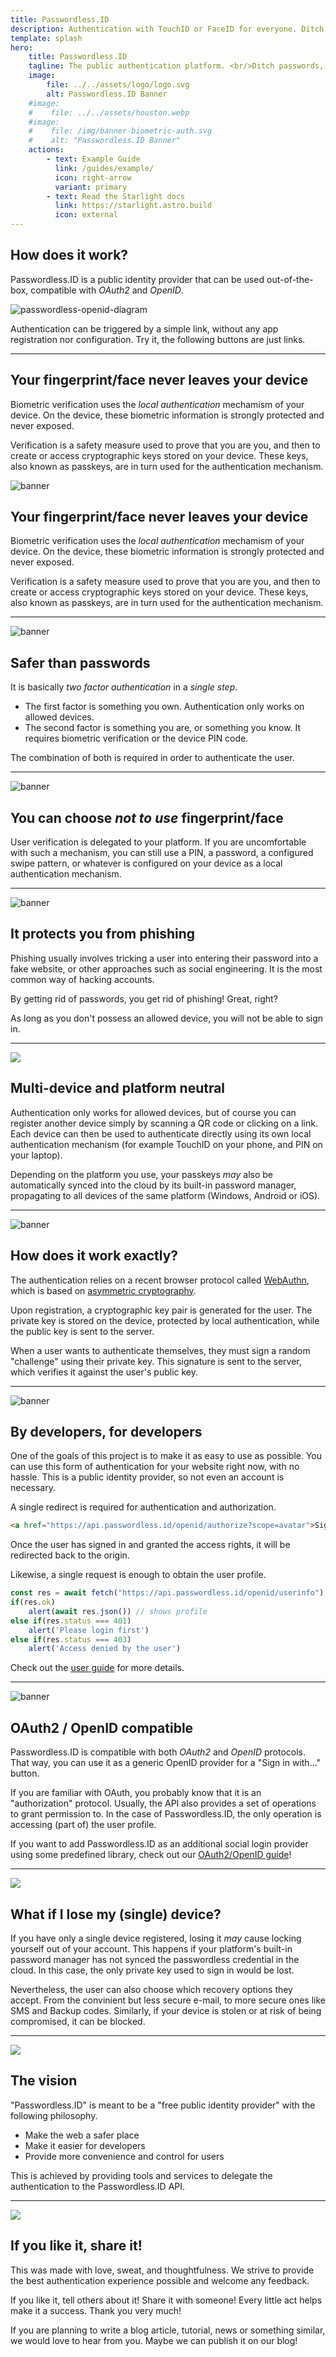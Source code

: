 ```yaml
---
title: Passwordless.ID
description: Authentication with TouchID or FaceID for everyone. Ditch passwords, boost security!
template: splash
hero:
    title: Passwordless.ID
    tagline: The public authentication platform. <br/>Ditch passwords, boost security!
    image:
        file: ../../assets/logo/logo.svg
        alt: Passwordless.ID Banner
    #image:
    #    file: ../../assets/houston.webp
    #image:
    #    file: /img/banner-biometric-auth.svg
    #    alt: "Passwordless.ID Banner"
    actions:
        - text: Example Guide
          link: /guides/example/
          icon: right-arrow
          variant: primary
        - text: Read the Starlight docs
          link: https://starlight.astro.build
          icon: external
---
```



How does it work?
-----------------

Passwordless.ID is a public identity provider that can be used out-of-the-box, compatible with *OAuth2* and *OpenID*. 

![passwordless-openid-diagram](/img/passwordless-openid-diagram.png)

Authentication can be triggered by a simple link, without any app registration nor configuration.
Try it, the following buttons are just links.

---


<MyCard icon="/img/features/Safety-Box.svg">

Your fingerprint/face never leaves your device
----------------------------------------------

Biometric verification uses the *local authentication* mechamism of your device. On the device, these biometric information is strongly protected and never exposed.

Verification is a safety measure used to prove that you are you, and then to create or access cryptographic keys stored on your device. These keys, also known as passkeys, are in turn used for the authentication mechanism.

</MyCard>


<img class="big-icon" alt="banner" src="/img/features/Safety-Box.svg" />


Your fingerprint/face never leaves your device
----------------------------------------------

Biometric verification uses the *local authentication* mechamism of your device. On the device, these biometric information is strongly protected and never exposed.

Verification is a safety measure used to prove that you are you, and then to create or access cryptographic keys stored on your device. These keys, also known as passkeys, are in turn used for the authentication mechanism.

---

<img class="big-icon" alt="banner" src="/img/features/Protection.svg" />

Safer than passwords
--------------------------

It is basically *two factor authentication* in a *single step*.

- The first factor is something you own. 
Authentication only works on allowed devices. 
- The second factor is something you are, or something you know. 
It requires biometric verification or the device PIN code.

The combination of both is required in order to authenticate the user.


---

<img class="big-icon" alt="banner" src="/img/features/Lock-Pattern.svg" />

You can choose <i>not to use</i> fingerprint/face
-------------------------------------------------

User verification is delegated to your platform. If you are uncomfortable with such a mechanism, you can still use a PIN, a password, a configured swipe pattern, or whatever is configured on your device as a local authentication mechanism.


---


<img class="big-icon" alt="banner" src="/img/features/Phishing-Attack.svg" />

It protects you from phishing
-----------------------------

Phishing usually involves tricking a user into entering their password into a fake website, or other approaches such as social engineering. It is the most common way of hacking accounts.

By getting rid of passwords, you get rid of phishing! Great, right?

As long as you don't possess an allowed device, you will not be able to sign in.


---


<img class="big-icon" src="/img/features/icon-device.svg" />

Multi-device and platform neutral
---------------------------------

Authentication only works for allowed devices, but of course you can register another device simply by scanning a QR code or clicking on a link. Each device can then be used to authenticate directly using its own local authentication mechanism (for example TouchID on your phone, and PIN on your laptop).

Depending on the platform you use, your passkeys *may* also be automatically synced into the cloud by its built-in password manager, propagating to all devices of the same platform (Windows, Android or iOS).


---


<img class="big-icon" alt="banner" src="/img/features/innovation.svg" />

How does it work exactly? 
-------------------------

The authentication relies on a recent browser protocol called [WebAuthn](/protocols/webauthn/1_introduction), which is based on [asymmetric cryptography](https://en.m.wikipedia.org/wiki/Public-key_cryptography). 

Upon registration, a cryptographic key pair is generated for the user.
The private key is stored on the device, protected by local authentication, while the public key is sent to the server.

When a user wants to authenticate themselves, they must sign a random "challenge" using their private key. This signature is sent to the server, which verifies it against the user's public key. 


---


<img class="big-icon" alt="banner" src="/img/features/coder-woman.svg" />

By developers, for developers
-----------------------------

One of the goals of this project is to make it as easy to use as possible.
You can use this form of authentication for your website right now, with no hassle.
This is a public identity provider, so not even an account is necessary.

A single redirect is required for authentication and authorization.

```html
<a href="https://api.passwordless.id/openid/authorize?scope=avatar">Sign In</a>
```

Once the user has signed in and granted the access rights, it will be redirected back to the origin.

Likewise, a single request is enough to obtain the user profile.

```js
const res = await fetch("https://api.passwordless.id/openid/userinfo")
if(res.ok)
    alert(await res.json()) // shows profile
else if(res.status === 401)
    alert('Please login first')
else if(res.status === 403)
    alert('Access denied by the user')
```

Check out the [user guide](usage/sign-in-with) for more details.


---


<img class="big-icon" alt="banner" src="/img/features/API-Integration.svg" />

OAuth2 / OpenID compatible
-------------------------

Passwordless.ID is compatible with both *OAuth2* and *OpenID* protocols. That way, you can use it as a generic OpenID provider for a "Sign in with..." button.

If you are familiar with OAuth, you probably know that it is an "authorization" protocol. Usually, the API also provides a set of operations to grant permission to. In the case of Passwordless.ID, the only operation is accessing (part of) the user profile.

If you want to add Passwordless.ID as an additional social login provider using some predefined library, check out our [OAuth2/OpenID guide](/usage/openid)! 


---


<img class="big-icon" src="/img/features/life-buoy.svg" />

What if I lose my (single) device? 
----------------------------------

If you have only a single device registered, losing it *may* cause locking yourself out of your account. This happens if your platform's built-in password manager has not synced the passwordless credential in the cloud. In this case, the only private key used to sign in would be lost.

Nevertheless, the user can also choose which recovery options they accept. From the convinient but less secure e-mail, to more secure ones like SMS and Backup codes.
Similarly, if your device is stolen or at risk of being compromised, it can be blocked.


---

<img class="big-icon" src="/img/features/icon-target.svg" />


The vision
----------

"Passwordless.ID" is meant to be a "free public identity provider" with the following philosophy.

- Make the web a safer place
- Make it easier for developers
- Provide more convenience and control for users

This is achieved by providing tools and services to delegate the authentication to the Passwordless.ID API.


---


<img class="big-icon" src="/img/features/customer-experience.svg" />

If you like it, share it!
-------------------------

This was made with love, sweat, and thoughtfulness. We strive to provide the best authentication experience possible and welcome any feedback.

If you like it, tell others about it! Share it with someone! Every little act helps make it a success. Thank you very much!

If you are planning to write a blog article, tutorial, news or something similar, we would love to hear from you. Maybe we can publish it on our blog!

